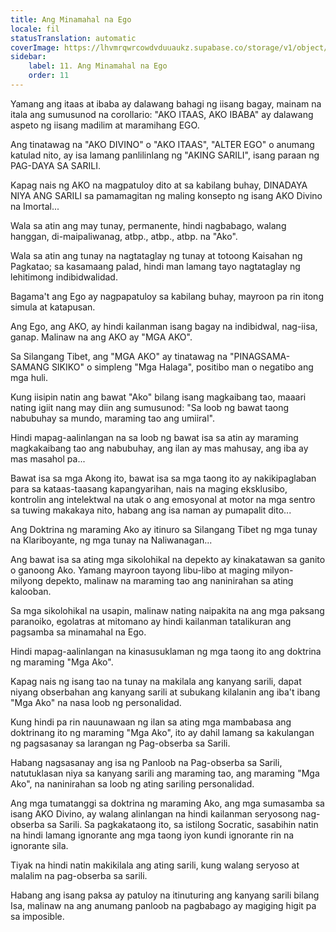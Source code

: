 ```yaml
---
title: Ang Minamahal na Ego
locale: fil
statusTranslation: automatic
coverImage: https://lhvmrqwrcowdvduuaukz.supabase.co/storage/v1/object/public/strapi-uploads/small_cover-tratado-de-psicologia-revolucionaria.webp-5e15e1cec4e0ebebcde5d7fc7565d8fd.webp
sidebar:
    label: 11. Ang Minamahal na Ego
    order: 11
---
```

Yamang ang itaas at ibaba ay dalawang bahagi ng iisang bagay, mainam na itala ang sumusunod na corollario: "AKO ITAAS, AKO IBABA" ay dalawang aspeto ng iisang madilim at maramihang EGO.

Ang tinatawag na "AKO DIVINO" o "AKO ITAAS", "ALTER EGO" o anumang katulad nito, ay isa lamang panlilinlang ng "AKING SARILI", isang paraan ng PAG-DAYA SA SARILI.

Kapag nais ng AKO na magpatuloy dito at sa kabilang buhay, DINADAYA NIYA ANG SARILI sa pamamagitan ng maling konsepto ng isang AKO Divino na Imortal...

Wala sa atin ang may tunay, permanente, hindi nagbabago, walang hanggan, di-maipaliwanag, atbp., atbp., atbp. na "Ako".

Wala sa atin ang tunay na nagtataglay ng tunay at totoong Kaisahan ng Pagkatao; sa kasamaang palad, hindi man lamang tayo nagtataglay ng lehitimong indibidwalidad.

Bagama't ang Ego ay nagpapatuloy sa kabilang buhay, mayroon pa rin itong simula at katapusan.

Ang Ego, ang AKO, ay hindi kailanman isang bagay na indibidwal, nag-iisa, ganap. Malinaw na ang AKO ay "MGA AKO".

Sa Silangang Tibet, ang "MGA AKO" ay tinatawag na "PINAGSAMA-SAMANG SIKIKO" o simpleng "Mga Halaga", positibo man o negatibo ang mga huli.

Kung iisipin natin ang bawat "Ako" bilang isang magkaibang tao, maaari nating igiit nang may diin ang sumusunod: "Sa loob ng bawat taong nabubuhay sa mundo, maraming tao ang umiiral".

Hindi mapag-aalinlangan na sa loob ng bawat isa sa atin ay maraming magkakaibang tao ang nabubuhay, ang ilan ay mas mahusay, ang iba ay mas masahol pa...

Bawat isa sa mga Akong ito, bawat isa sa mga taong ito ay nakikipaglaban para sa kataas-taasang kapangyarihan, nais na maging eksklusibo, kontrolin ang intelektwal na utak o ang emosyonal at motor na mga sentro sa tuwing makakaya nito, habang ang isa naman ay pumapalit dito...

Ang Doktrina ng maraming Ako ay itinuro sa Silangang Tibet ng mga tunay na Klariboyante, ng mga tunay na Naliwanagan...

Ang bawat isa sa ating mga sikolohikal na depekto ay kinakatawan sa ganito o ganoong Ako. Yamang mayroon tayong libu-libo at maging milyon-milyong depekto, malinaw na maraming tao ang naninirahan sa ating kalooban.

Sa mga sikolohikal na usapin, malinaw nating naipakita na ang mga paksang paranoiko, egolatras at mitomano ay hindi kailanman tatalikuran ang pagsamba sa minamahal na Ego.

Hindi mapag-aalinlangan na kinasusuklaman ng mga taong ito ang doktrina ng maraming "Mga Ako".

Kapag nais ng isang tao na tunay na makilala ang kanyang sarili, dapat niyang obserbahan ang kanyang sarili at subukang kilalanin ang iba't ibang "Mga Ako" na nasa loob ng personalidad.

Kung hindi pa rin nauunawaan ng ilan sa ating mga mambabasa ang doktrinang ito ng maraming "Mga Ako", ito ay dahil lamang sa kakulangan ng pagsasanay sa larangan ng Pag-obserba sa Sarili.

Habang nagsasanay ang isa ng Panloob na Pag-obserba sa Sarili, natutuklasan niya sa kanyang sarili ang maraming tao, ang maraming "Mga Ako", na naninirahan sa loob ng ating sariling personalidad.

Ang mga tumatanggi sa doktrina ng maraming Ako, ang mga sumasamba sa isang AKO Divino, ay walang alinlangan na hindi kailanman seryosong nag-obserba sa Sarili. Sa pagkakataong ito, sa istilong Socratic, sasabihin natin na hindi lamang ignorante ang mga taong iyon kundi ignorante rin na ignorante sila.

Tiyak na hindi natin makikilala ang ating sarili, kung walang seryoso at malalim na pag-obserba sa sarili.

Habang ang isang paksa ay patuloy na itinuturing ang kanyang sarili bilang Isa, malinaw na ang anumang panloob na pagbabago ay magiging higit pa sa imposible.

